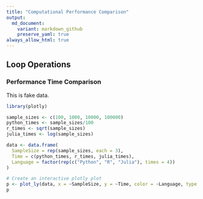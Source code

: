 ```yaml
---
title: "Computational Performance Comparison"
output:
  md_document:
    variant: markdown_github
    preserve_yaml: true
always_allow_html: true
---
```


## Loop Operations

### Performance Time Comparison

This is fake data.

```r
library(plotly)

sample_sizes <- c(100, 1000, 10000, 100000)
python_times <- sample_sizes/100
r_times <- sqrt(sample_sizes)
julia_times <- log(sample_sizes)

data <- data.frame(
  SampleSize = rep(sample_sizes, each = 3),
  Time = c(python_times, r_times, julia_times),
  Language = factor(rep(c("Python", "R", "Julia"), times = 4))
)

# Create an interactive plotly plot
p <- plot_ly(data, x = ~SampleSize, y = ~Time, color = ~Language, type = 'scatter', mode = 'lines+markers')
p
```

